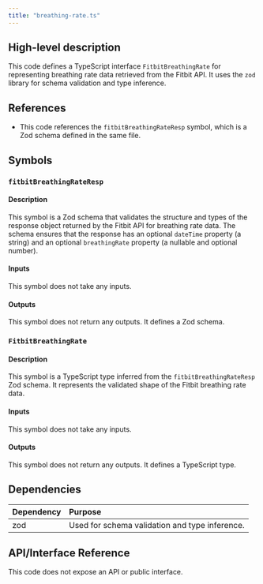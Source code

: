 ```yaml
---
title: "breathing-rate.ts"
---
```


## High-level description
This code defines a TypeScript interface `FitbitBreathingRate` for representing breathing rate data retrieved from the Fitbit API. It uses the `zod` library for schema validation and type inference.

## References
- This code references the `fitbitBreathingRateResp` symbol, which is a Zod schema defined in the same file.

## Symbols
### `fitbitBreathingRateResp`
#### Description
This symbol is a Zod schema that validates the structure and types of the response object returned by the Fitbit API for breathing rate data. The schema ensures that the response has an optional `dateTime` property (a string) and an optional `breathingRate` property (a nullable and optional number).

#### Inputs
This symbol does not take any inputs.

#### Outputs
This symbol does not return any outputs. It defines a Zod schema.

### `FitbitBreathingRate`
#### Description
This symbol is a TypeScript type inferred from the `fitbitBreathingRateResp` Zod schema. It represents the validated shape of the Fitbit breathing rate data.

#### Inputs
This symbol does not take any inputs.

#### Outputs
This symbol does not return any outputs. It defines a TypeScript type.

## Dependencies
| Dependency | Purpose |
|:-----------|:--------|
| zod        | Used for schema validation and type inference. |

## API/Interface Reference
This code does not expose an API or public interface. 
